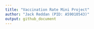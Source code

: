 ```yaml
---
title: "Vaccination Rate Mini Project"
author: "Jack Reddan (PID: A59010543)"
output: github_document
---
```


